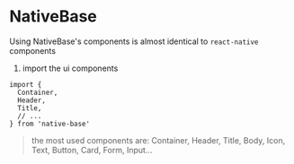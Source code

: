 # NativeBase
Using NativeBase's components is almost identical
to `react-native` components

1. import the ui components
```JSX
import {
  Container,
  Header,
  Title,
  // ...
} from 'native-base'
```

> the most used components are:
Container, Header, Title, Body, Icon, Text, Button, Card, Form, Input...
